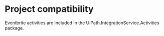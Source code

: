 ﻿# Project compatibility

Eventbrite activities are included in the
                UiPath.IntegrationService.Activities package.




|  |
| ---
